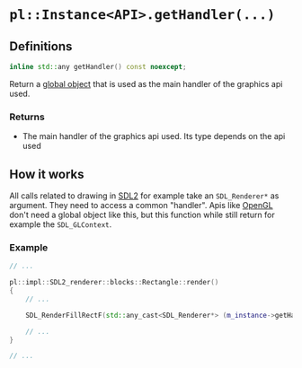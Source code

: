 # `pl::Instance<API>.getHandler(...)`

## Definitions

```cpp
inline std::any getHandler() const noexcept;
```

Return a [global object](/docs/global_object) that is used as the main handler of the graphics api used.

### Returns

 - The main handler of the graphics api used. Its type depends on the api used

## How it works

All calls related to drawing in [SDL2](https://www.libsdl.org/) for example take an `SDL_Renderer*` as argument. They need to access a common "handler". Apis like [OpenGL](https://www.opengl.org/) don't need a global object like this, but this function while still return for example the `SDL_GLContext`.

### Example

```cpp
// ...

pl::impl::SDL2_renderer::blocks::Rectangle::render()
{
	// ...

	SDL_RenderFillRectF(std::any_cast<SDL_Renderer*> (m_instance->getHandler()), /* ... */);

	// ...
}

// ...
```